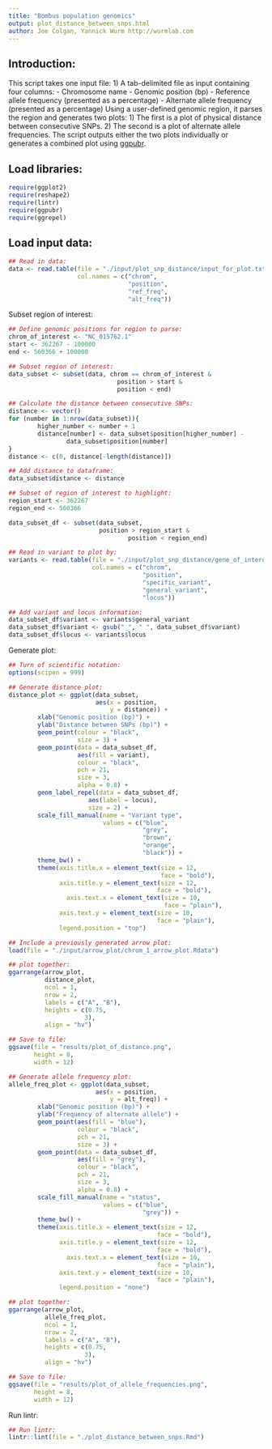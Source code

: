 ```yaml
---
title: "Bombus population genomics"
output: plot_distance_between_snps.html
author: Joe Colgan, Yannick Wurm http://wurmlab.com
---
```


## Introduction:
This script takes one input file:
1) A tab-delimited file as input containing four columns:
- Chromosome name
- Genomic position (bp)
- Reference allele frequency (presented as a percentage)
- Alternate allele frequency (presented as a percentage)
Using a user-defined genomic region, it parses the region and generates two plots:
1) The first is a plot of physical distance between consecutive SNPs.
2) The second is a plot of alternate allele frequencies.
The script outputs either the two plots individually or generates a combined plot using [ggpubr](http://www.sthda.com/english/articles/24-ggpubr-publication-ready-plots/).

## Load libraries:

```r
require(ggplot2)
require(reshape2)
require(lintr)
require(ggpubr)
require(ggrepel)
```

## Load input data:

```r
## Read in data:
data <- read.table(file = "./input/plot_snp_distance/input_for_plot.txt",
                   col.names = c("chrom",
                                 "position",
                                 "ref_freq",
                                 "alt_freq"))
```

Subset region of interest:

```r
## Define genomic positions for region to parse:
chrom_of_interest <- "NC_015762.1"
start <- 362267 - 100000
end <- 560366 + 100000

## Subset region of interest:
data_subset <- subset(data, chrom == chrom_of_interest &
                              position > start &
                              position < end)

## Calculate the distance between consecutive SNPs:
distance <- vector()
for (number in 1:nrow(data_subset)){
        higher_number <- number + 1
        distance[number] <- data_subset$position[higher_number] -
                data_subset$position[number]
}
distance <- c(0, distance[-length(distance)])

## Add distance to dataframe:
data_subset$distance <- distance

## Subset of region of interest to highlight:
region_start <- 362267
region_end <- 560366

data_subset_df <- subset(data_subset,
                         position > region_start &
                                 position < region_end)

## Read in variant to plot by:
variants <- read.table(file = "./input/plot_snp_distance/gene_of_interests_variants.txt",
                       col.names = c("chrom",
                                     "position",
                                     "specific_variant",
                                     "general_variant",
                                     "locus"))

## Add variant and locus information:
data_subset_df$variant <- variants$general_variant
data_subset_df$variant <- gsub("_", " ", data_subset_df$variant)
data_subset_df$locus <- variants$locus
```

Generate plot:

```r
## Turn of scientific notation:
options(scipen = 999)

## Generate distance plot:
distance_plot <- ggplot(data_subset,
                        aes(x = position,
                            y = distance)) +
        xlab("Genomic position (bp)") +
        ylab("Distance between SNPs (bp)") +
        geom_point(colour = "black",
                   size = 3) +
        geom_point(data = data_subset_df,
                   aes(fill = variant),
                   colour = "black",
                   pch = 21,
                   size = 3,
                   alpha = 0.8) +
        geom_label_repel(data = data_subset_df,
                      aes(label = locus),
                      size = 2) +
        scale_fill_manual(name = "Variant type",
                          values = c("blue",
                                     "grey",
                                     "brown",
                                     "orange",
                                     "black")) +
        theme_bw() +
        theme(axis.title.x = element_text(size = 12,
                                          face = "bold"),
              axis.title.y = element_text(size = 12,
                                         face = "bold"),
                axis.text.x = element_text(size = 10,
                                           face = "plain"),
              axis.text.y = element_text(size = 10,
                                         face = "plain"),
              legend.position = "top")

## Include a previously generated arrow plot:
load(file = "./input/arrow_plot/chrom_1_arrow_plot.Rdata")

## plot together:
ggarrange(arrow_plot,
          distance_plot,
          ncol = 1,
          nrow = 2,
          labels = c("A", "B"),
          heights = c(0.75,
                     3),
          align = "hv")

## Save to file:
ggsave(file = "results/plot_of_distance.png",
       height = 8,
       width = 12)

## Generate allele frequency plot:
allele_freq_plot <- ggplot(data_subset,
                        aes(x = position,
                            y = alt_freq)) +
        xlab("Genomic position (bp)") +
        ylab("Frequency of alternate allele") +
        geom_point(aes(fill = "blue"),
                   colour = "black",
                   pch = 21,
                   size = 3) +
        geom_point(data = data_subset_df,
                   aes(fill = "grey"),
                   colour = "black",
                   pch = 21,
                   size = 3,
                   alpha = 0.8) +
        scale_fill_manual(name = "status",
                          values = c("blue",
                                     "grey")) +
        theme_bw() +
        theme(axis.title.x = element_text(size = 12,
                                         face = "bold"),
              axis.title.y = element_text(size = 12,
                                         face = "bold"),
                axis.text.x = element_text(size = 10,
                                         face = "plain"),
              axis.text.y = element_text(size = 10,
                                         face = "plain"),
              legend.position = "none")

## plot together:
ggarrange(arrow_plot,
          allele_freq_plot,
          ncol = 1,
          nrow = 2,
          labels = c("A", "B"),
          heights = c(0.75,
                     3),
          align = "hv")

## Save to file:
ggsave(file = "results/plot_of_allele_frequencies.png",
       height = 8,
       width = 12)

```

Run lintr:

```r
## Run lintr:
lintr::lint(file = "./plot_distance_between_snps.Rmd")
```

